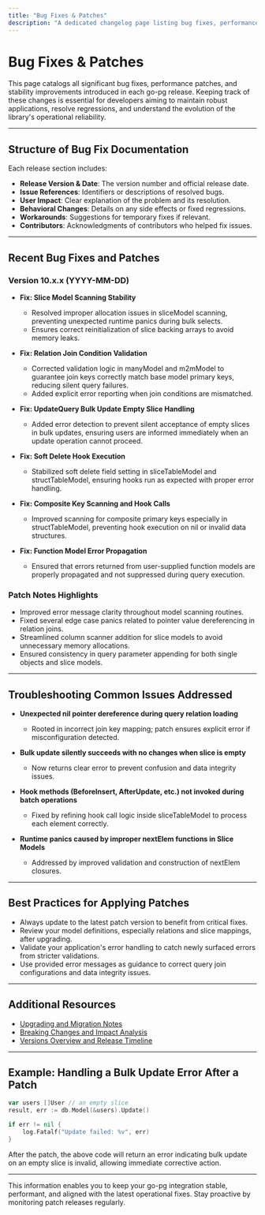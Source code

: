 ```yaml
---
title: "Bug Fixes & Patches"
description: "A dedicated changelog page listing bug fixes, performance patches, and stability improvements for each release. This transparency aids users in troubleshooting, regression checks, and understanding operational maturity."
---
```


# Bug Fixes & Patches

This page catalogs all significant bug fixes, performance patches, and stability improvements introduced in each go-pg release. Keeping track of these changes is essential for developers aiming to maintain robust applications, resolve regressions, and understand the evolution of the library's operational reliability.

---

## Structure of Bug Fix Documentation

Each release section includes:

- **Release Version & Date**: The version number and official release date.
- **Issue References**: Identifiers or descriptions of resolved bugs.
- **User Impact**: Clear explanation of the problem and its resolution.
- **Behavioral Changes**: Details on any side effects or fixed regressions.
- **Workarounds**: Suggestions for temporary fixes if relevant.
- **Contributors**: Acknowledgments of contributors who helped fix issues.

---

## Recent Bug Fixes and Patches

### Version 10.x.x (YYYY-MM-DD)

- **Fix: Slice Model Scanning Stability**
  - Resolved improper allocation issues in sliceModel scanning, preventing unexpected runtime panics during bulk selects.
  - Ensures correct reinitialization of slice backing arrays to avoid memory leaks.

- **Fix: Relation Join Condition Validation**
  - Corrected validation logic in manyModel and m2mModel to guarantee join keys correctly match base model primary keys, reducing silent query failures.
  - Added explicit error reporting when join conditions are mismatched.

- **Fix: UpdateQuery Bulk Update Empty Slice Handling**
  - Added error detection to prevent silent acceptance of empty slices in bulk updates, ensuring users are informed immediately when an update operation cannot proceed.

- **Fix: Soft Delete Hook Execution**
  - Stabilized soft delete field setting in sliceTableModel and structTableModel, ensuring hooks run as expected with proper error handling.

- **Fix: Composite Key Scanning and Hook Calls**
  - Improved scanning for composite primary keys especially in structTableModel, preventing hook execution on nil or invalid data structures.

- **Fix: Function Model Error Propagation**
  - Ensured that errors returned from user-supplied function models are properly propagated and not suppressed during query execution.

### Patch Notes Highlights

- Improved error message clarity throughout model scanning routines.
- Fixed several edge case panics related to pointer value dereferencing in relation joins.
- Streamlined column scanner addition for slice models to avoid unnecessary memory allocations.
- Ensured consistency in query parameter appending for both single objects and slice models.

---

## Troubleshooting Common Issues Addressed

- **Unexpected nil pointer dereference during query relation loading**
  - Rooted in incorrect join key mapping; patch ensures explicit error if misconfiguration detected.

- **Bulk update silently succeeds with no changes when slice is empty**
  - Now returns clear error to prevent confusion and data integrity issues.

- **Hook methods (BeforeInsert, AfterUpdate, etc.) not invoked during batch operations**
  - Fixed by refining hook call logic inside sliceTableModel to process each element correctly.

- **Runtime panics caused by improper nextElem functions in Slice Models**
  - Addressed by improved validation and construction of nextElem closures.

---

## Best Practices for Applying Patches

- Always update to the latest patch version to benefit from critical fixes.
- Review your model definitions, especially relations and slice mappings, after upgrading.
- Validate your application's error handling to catch newly surfaced errors from stricter validations.
- Use provided error messages as guidance to correct query join configurations and data integrity issues.

---

## Additional Resources

- [Upgrading and Migration Notes](/changelog/upgrade-guides/migration-notes)
- [Breaking Changes and Impact Analysis](/changelog/upgrade-guides/breaking-changes)
- [Versions Overview and Release Timeline](/changelog/release-history/versions-overview)

---

## Example: Handling a Bulk Update Error After a Patch

```go
var users []User // an empty slice
result, err := db.Model(&users).Update()

if err != nil {
    log.Fatalf("Update failed: %v", err)
}
```

After the patch, the above code will return an error indicating bulk update on an empty slice is invalid, allowing immediate corrective action.

---

This information enables you to keep your go-pg integration stable, performant, and aligned with the latest operational fixes. Stay proactive by monitoring patch releases regularly.
